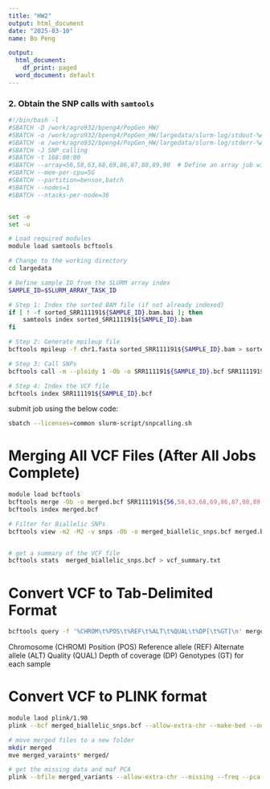 ```yaml
---
title: "HW2"
output: html_document
date: "2025-03-10"
name: Bo Peng

output:
  html_document:
    df_print: paged
  word_document: default
---
```


### 2. Obtain the SNP calls  with `samtools`

```bash
#!/bin/bash -l
#SBATCH -D /work/agro932/bpeng4/PopGen_HW/
#SBATCH -o /work/agro932/bpeng4/PopGen_HW/largedata/slurm-log/stdout-%A_%a.txt
#SBATCH -e /work/agro932/bpeng4/PopGen_HW/largedata/slurm-log/stderr-%A_%a.txt
#SBATCH -J SNP_calling
#SBATCH -t 168:00:00
#SBATCH --array=56,58,63,68,69,86,87,88,89,90  # Define an array job with specific task IDs
#SBATCH --mem-per-cpu=5G       
#SBATCH --partition=benson,batch
#SBATCH --nodes=1
#SBATCH --ntasks-per-node=36


set -e
set -u

# Load required modules
module load samtools bcftools

# Change to the working directory
cd largedata

# Define sample ID from the SLURM array index
SAMPLE_ID=$SLURM_ARRAY_TASK_ID

# Step 1: Index the sorted BAM file (if not already indexed)
if [ ! -f sorted_SRR111191${SAMPLE_ID}.bam.bai ]; then
    samtools index sorted_SRR111191${SAMPLE_ID}.bam
fi

# Step 2: Generate mpileup file
bcftools mpileup -f chr1.fasta sorted_SRR111191${SAMPLE_ID}.bam > sorted_SRR111191${SAMPLE_ID}.mpileup

# Step 3: Call SNPs
bcftools call -m --ploidy 1 -Ob -o SRR111191${SAMPLE_ID}.bcf SRR111191${SAMPLE_ID}.mpileup

# Step 4: Index the VCF file
bcftools index SRR111191${SAMPLE_ID}.bcf

```

submit job using the below code:

```bash
sbatch --licenses=common slurm-script/snpcalling.sh
```


# Merging All VCF Files (After All Jobs Complete)

```bash
module load bcftools
bcftools merge -Ob -o merged.bcf SRR111191${56,58,63,68,69,86,87,88,89,90}.bcf
bcftools index merged.bcf

# Filter for Biallelic SNPs
bcftools view -m2 -M2 -v snps -Ob -o merged_biallelic_snps.bcf merged.bcf


# get a summary of the VCF file
bcftools stats  merged_biallelic_snps.bcf > vcf_summary.txt
```


# Convert VCF to Tab-Delimited Format

```bash
bcftools query -f '%CHROM\t%POS\t%REF\t%ALT\t%QUAL\t%DP[\t%GT]\n' merged_biallelic_snps.bcf > snp_calls.txt
```
Chromosome (CHROM)
Position (POS)
Reference allele (REF)
Alternate allele (ALT)
Quality (QUAL)
Depth of coverage (DP)
Genotypes (GT) for each sample

# Convert VCF to PLINK format

```bash
module laod plink/1.90
plink --bcf merged_biallelic_snps.bcf --allow-extra-chr --make-bed --out merged_variants

# move merged files to a new folder
mkdir merged
mve merged_varaints* merged/

# get the missing data and maf PCA
plink --bfile merged_variants --allow-extra-chr --missing --freq --pca 20 --out merged_variants

```






